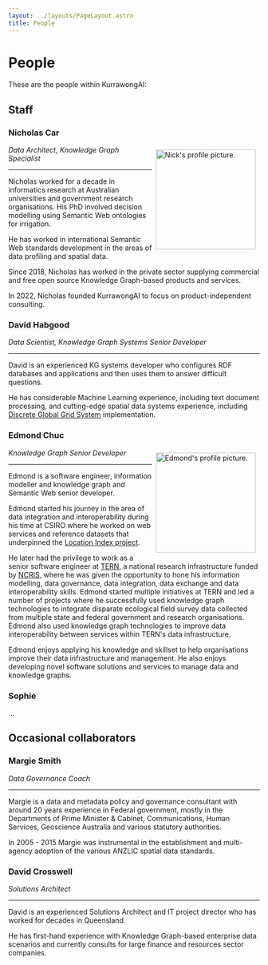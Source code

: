 ```yaml
---
layout: ../layouts/PageLayout.astro
title: People
---
```


# People

These are the people within KurrawongAI:

## Staff

### Nicholas Car

<img
  src="/nick.jpg"
  style="float:right; padding: 0.5rem;"
  width="200"
  alt="Nick's profile picture."
/>

_Data Architect, Knowledge Graph Specialist_

---

Nicholas worked for a decade in informatics research at Australian universities and government research organisations. His PhD involved decision modelling using Semantic Web ontologies for irrigation.

He has worked in international Semantic Web standards development in the areas of data profiling and spatial data.

Since 2018, Nicholas has worked in the private sector supplying commercial and free open source Knowledge Graph-based products and services.

In 2022, Nicholas founded KurrawongAI to focus on product-independent consulting.

### David Habgood

_Data Scientist, Knowledge Graph Systems Senior Developer_

---

David is an experienced KG systems developer who configures RDF databases and applications and then uses them to answer difficult questions.

He has considerable Machine Learning experience, including text document processing, and cutting-edge spatial data systems experience, including [Discrete Global Grid System](https://en.wikipedia.org/wiki/Discrete_global_grid) implementation.

### Edmond Chuc

<img
  src="/edmond.jpg"
  style="float:right; padding: 0.5rem;"
  width="200"
  alt="Edmond's profile picture."
/>

_Knowledge Graph Senior Developer_

---

Edmond is a software engineer, information modeller and knowledge graph and Semantic Web senior developer.

Edmond started his journey in the area of data integration and interoperability during his time at CSIRO where he worked on web services and reference datasets that underpinned the [Location Index project](https://www.ga.gov.au/locationindex).

He later had the privilege to work as a senior software engineer at [TERN](https://www.tern.org.au/), a national research infrastructure funded by [NCRIS](https://www.education.gov.au/ncris), where he was given the opportunity to hone his information modelling, data governance, data integration, data exchange and data interoperability skills. Edmond started multiple initiatives at TERN and led a number of projects where he successfully used knowledge graph technologies to integrate disparate ecological field survey data collected from multiple state and federal government and research organisations. Edmond also used knowledge graph technologies to improve data interoperability between services within TERN's data infrastructure.

Edmond enjoys applying his knowledge and skillset to help organisations improve their data infrastructure and management. He also enjoys developing novel software solutions and services to manage data and knowledge graphs.

### Sophie

...

## Occasional collaborators

### Margie Smith

_Data Governance Coach_

---

Margie is a data and metadata policy and governance consultant with around 20 years experience in Federal government, mostly in the Departments of Prime Minister & Cabinet, Communications, Human Services, Geoscience Australia and various statutory authorities.

In 2005 - 2015 Margie was instrumental in the establishment and multi-agency adoption of the various ANZLIC spatial data standards.

### David Crosswell

_Solutions Architect_

---

David is an experienced Solutions Architect and IT project director who has worked for decades in Queensland.

He has first-hand experience with Knowledge Graph-based enterprise data scenarios and currently consults for large finance and resources sector companies.
